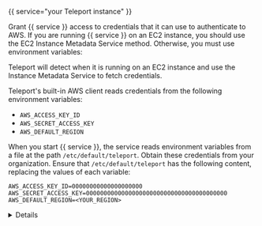 {{ service="your Teleport instance" }}

Grant {{ service }} access to credentials that it can use to authenticate to
AWS. If you are running {{ service }} on an EC2 instance, you should use the EC2
Instance Metadata Service method. Otherwise, you must use environment variables:

<Tabs>
<TabItem label="Instance Metadata Service">

Teleport will detect when it is running on an EC2 instance and use the Instance
Metadata Service to fetch credentials. 

</TabItem>
<TabItem label="Environment Variables">

Teleport's built-in AWS client reads credentials from the following environment
variables:

- `AWS_ACCESS_KEY_ID`
- `AWS_SECRET_ACCESS_KEY`
- `AWS_DEFAULT_REGION`

When you start {{ service }}, the service reads environment variables from a
file at the path `/etc/default/teleport`. Obtain these credentials from your
organization. Ensure that `/etc/default/teleport` has the following content,
replacing the values of each variable:

```text
AWS_ACCESS_KEY_ID=00000000000000000000
AWS_SECRET_ACCESS_KEY=0000000000000000000000000000000000000000
AWS_DEFAULT_REGION=<YOUR_REGION>
```
</TabItem>
</Tabs>

<Details title="Have multiple sources of AWS credentials?">

Teleport's AWS client loads credentials from different sources in the following
order:

- Environment Variables
- Shared credentials file
- Shared configuration file (Teleport always enables shared configuration)
- EC2 Instance Metadata (credentials only)

While you can provide AWS credentials via a shared credentials file or shared
configuration file, you will need to run {{ service }} with the `AWS_PROFILE`
environment variable assigned to the name of your profile of choice. 

If you have a specific use case that the instructions above do not account for,
consult the documentation for the [AWS SDK for
Go](https://docs.aws.amazon.com/sdk-for-go/api/aws/session/) for a detailed
description of credential loading behavior.

</Details>

